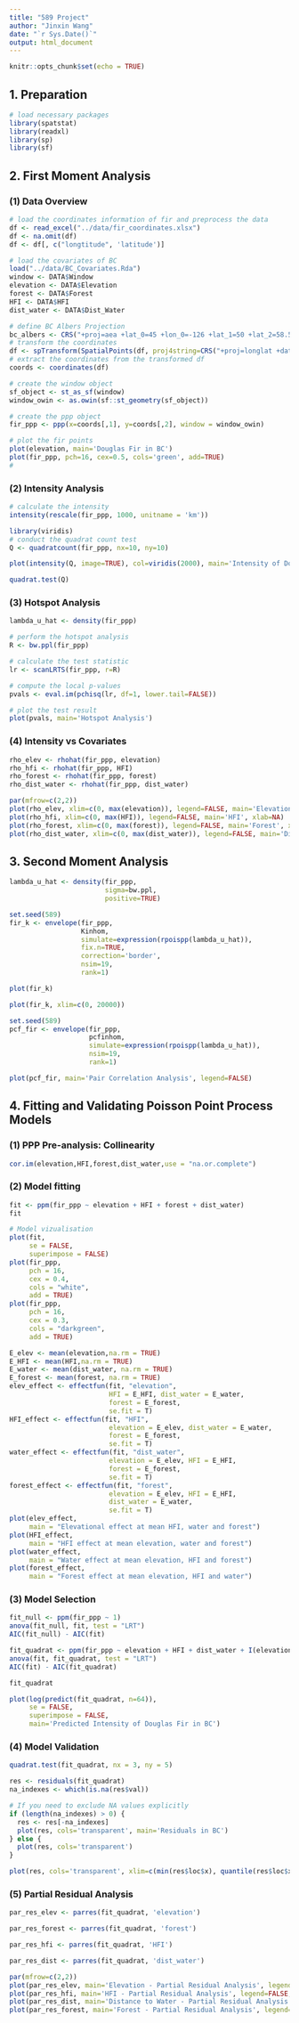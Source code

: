 ```yaml
---
title: "589 Project"
author: "Jinxin Wang"
date: "`r Sys.Date()`"
output: html_document
---
```


```r
knitr::opts_chunk$set(echo = TRUE)
```

## 1. Preparation

```r
# load necessary packages
library(spatstat)
library(readxl)
library(sp)
library(sf)
```

## 2. First Moment Analysis

### (1) Data Overview

```r
# load the coordinates information of fir and preprocess the data
df <- read_excel("../data/fir_coordinates.xlsx")
df <- na.omit(df)
df <- df[, c("longtitude", 'latitude')]

# load the covariates of BC
load("../data/BC_Covariates.Rda")
window <- DATA$Window
elevation <- DATA$Elevation
forest <- DATA$Forest
HFI <- DATA$HFI
dist_water <- DATA$Dist_Water

# define BC Albers Projection
bc_albers <- CRS("+proj=aea +lat_0=45 +lon_0=-126 +lat_1=50 +lat_2=58.5 +x_0=1000000 +y_0=0 +datum=NAD83 +units=m +no_defs")
# transform the coordinates
df <- spTransform(SpatialPoints(df, proj4string=CRS("+proj=longlat +datum=WGS84")), bc_albers)
# extract the coordinates from the transformed df
coords <- coordinates(df)

# create the window object
sf_object <- st_as_sf(window)
window_owin <- as.owin(sf::st_geometry(sf_object))

# create the ppp object
fir_ppp <- ppp(x=coords[,1], y=coords[,2], window = window_owin)

# plot the fir points
plot(elevation, main='Douglas Fir in BC')
plot(fir_ppp, pch=16, cex=0.5, cols='green', add=TRUE)
# 
```

### (2) Intensity Analysis

```r
# calculate the intensity
intensity(rescale(fir_ppp, 1000, unitname = 'km'))
```

```r
library(viridis)
# conduct the quadrat count test
Q <- quadratcount(fir_ppp, nx=10, ny=10)

plot(intensity(Q, image=TRUE), col=viridis(2000), main='Intensity of Douglas Fir in BC')
```

```r
quadrat.test(Q)
```

### (3) Hotspot Analysis

```r
lambda_u_hat <- density(fir_ppp)

# perform the hotspot analysis
R <- bw.ppl(fir_ppp)

# calculate the test statistic
lr <- scanLRTS(fir_ppp, r=R)

# compute the local p-values
pvals <- eval.im(pchisq(lr, df=1, lower.tail=FALSE))

# plot the test result
plot(pvals, main='Hotspot Analysis')
```

### (4) Intensity vs Covariates

```r
rho_elev <- rhohat(fir_ppp, elevation)
rho_hfi <- rhohat(fir_ppp, HFI)
rho_forest <- rhohat(fir_ppp, forest)
rho_dist_water <- rhohat(fir_ppp, dist_water)
```

```r
par(mfrow=c(2,2))
plot(rho_elev, xlim=c(0, max(elevation)), legend=FALSE, main='Elevation', xlab=NA)
plot(rho_hfi, xlim=c(0, max(HFI)), legend=FALSE, main='HFI', xlab=NA)
plot(rho_forest, xlim=c(0, max(forest)), legend=FALSE, main='Forest', xlab=NA)
plot(rho_dist_water, xlim=c(0, max(dist_water)), legend=FALSE, main='Distance to Water', xlab=NA)
```

## 3. Second Moment Analysis

```r
lambda_u_hat <- density(fir_ppp,
                        sigma=bw.ppl,
                        positive=TRUE)

set.seed(589)
fir_k <- envelope(fir_ppp,
                  Kinhom,
                  simulate=expression(rpoispp(lambda_u_hat)),
                  fix.n=TRUE,
                  correction='border',
                  nsim=19,
                  rank=1)

plot(fir_k)
```

```r
plot(fir_k, xlim=c(0, 20000))
```

```r
set.seed(589)
pcf_fir <- envelope(fir_ppp,
                    pcfinhom,
                    simulate=expression(rpoispp(lambda_u_hat)),
                    nsim=19,
                    rank=1)

plot(pcf_fir, main='Pair Correlation Analysis', legend=FALSE)
```

## 4. Fitting and Validating Poisson Point Process Models

### (1) PPP Pre-analysis: Collinearity

```r
cor.im(elevation,HFI,forest,dist_water,use = "na.or.complete")
```

### (2) Model fitting

```r
fit <- ppm(fir_ppp ~ elevation + HFI + forest + dist_water)
fit
```

```r
# Model vizualisation
plot(fit,
     se = FALSE,
     superimpose = FALSE)
plot(fir_ppp,
     pch = 16,
     cex = 0.4,
     cols = "white",
     add = TRUE)
plot(fir_ppp,
     pch = 16,
     cex = 0.3,
     cols = "darkgreen",
     add = TRUE)
```

```r
E_elev <- mean(elevation,na.rm = TRUE)
E_HFI <- mean(HFI,na.rm = TRUE)
E_water <- mean(dist_water, na.rm = TRUE)
E_forest <- mean(forest, na.rm = TRUE)
elev_effect <- effectfun(fit, "elevation", 
                         HFI = E_HFI, dist_water = E_water,
                         forest = E_forest,
                         se.fit = T)
HFI_effect <- effectfun(fit, "HFI", 
                         elevation = E_elev, dist_water = E_water,
                         forest = E_forest,
                         se.fit = T)
water_effect <- effectfun(fit, "dist_water", 
                         elevation = E_elev, HFI = E_HFI,
                         forest = E_forest,
                         se.fit = T)
forest_effect <- effectfun(fit, "forest", 
                         elevation = E_elev, HFI = E_HFI,
                         dist_water = E_water,
                         se.fit = T)
plot(elev_effect,
     main = "Elevational effect at mean HFI, water and forest")
plot(HFI_effect,
     main = "HFI effect at mean elevation, water and forest")
plot(water_effect,
     main = "Water effect at mean elevation, HFI and forest")
plot(forest_effect,
     main = "Forest effect at mean elevation, HFI and water")
```

### (3) Model Selection

```r
fit_null <- ppm(fir_ppp ~ 1)
anova(fit_null, fit, test = "LRT")
AIC(fit_null) - AIC(fit)

fit_quadrat <- ppm(fir_ppp ~ elevation + HFI + dist_water + I(elevation^2)+I(forest^2)+I(exp(HFI)))
anova(fit, fit_quadrat, test = "LRT")
AIC(fit) - AIC(fit_quadrat)
```

```r
fit_quadrat
```

```r
plot(log(predict(fit_quadrat, n=64)),
     se = FALSE,
     superimpose = FALSE,
     main='Predicted Intensity of Douglas Fir in BC')
```

### (4) Model Validation

```r
quadrat.test(fit_quadrat, nx = 3, ny = 5)
```

```r
res <- residuals(fit_quadrat)
na_indexes <- which(is.na(res$val))

# If you need to exclude NA values explicitly
if (length(na_indexes) > 0) {
  res <- res[-na_indexes]
  plot(res, cols='transparent', main='Residuals in BC')
} else {
  plot(res, cols='transparent')
}
```

```r
plot(res, cols='transparent', xlim=c(min(res$loc$x), quantile(res$loc$x, 0.8)), ylim=c(min(res$loc$y), quantile(res$loc$y, 0.3)), main='Residuals of Southwestern Part')
```

### (5) Partial Residual Analysis

```r
par_res_elev <- parres(fit_quadrat, 'elevation')
```

```r
par_res_forest <- parres(fit_quadrat, 'forest')
```

```r
par_res_hfi <- parres(fit_quadrat, 'HFI')
```

```r
par_res_dist <- parres(fit_quadrat, 'dist_water')
```

```r
par(mfrow=c(2,2))
plot(par_res_elev, main='Elevation - Partial Residual Analysis', legend=FALSE, xlab=NA)
plot(par_res_hfi, main='HFI - Partial Residual Analysis', legend=FALSE, xlab=NA)
plot(par_res_dist, main='Distance to Water - Partial Residual Analysis', legend=FALSE, xlab=NA)
plot(par_res_forest, main='Forest - Partial Residual Analysis', legend=FALSE, xlab=NA)
```
